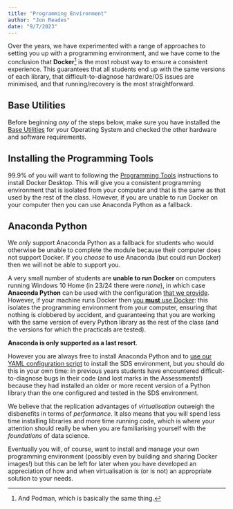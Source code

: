 ```yaml
---
title: "Programming Environment"
author: "Jon Reades"
date: "9/7/2023"
---
```


Over the years, we have experimented with a range of approaches to setting you up with a programming environment, and we have come to the conclusion that **Docker**^[And Podman, which is basically the same thing.] is the most robust way to ensure a consistent experience. This guarantees that all students end up with the same versions of each library, that difficult-to-diagnose hardware/OS issues are minimised, and that running/recovery is the most straightforward.

::: {.callout-important}
## Base Utilities

Before beginning *any* of the steps below, make sure you have installed the [Base Utilities](../req/base.qmd) for your Operating System and checked the other hardware and software requirements.

:::

## Installing the Programming Tools

99.9% of you will want to following the [Programming Tools](./install_fest.qmd) instructions to install Docker Desktop. This will give you a consistent programming environment that is isolated from your computer and that is the same as that used by the rest of the class. However, if you are unable to run Docker on your computer then you can use Anaconda Python as a fallback.

## Anaconda Python

::: {.callout-warning}

We *only* support Anaconda Python as a fallback for students who would otherwise be unable to complete the module because their computer does not support Docker. If you *choose* to use Anaconda (but could run Docker) then we will not be able to support you.

:::

A very small number of students are **unable to run Docker** on computers running Windows 10 Home (in 23/24 there were *none*), in which case **Anaconda Python** can be used with the configuration [that we provide](../conda/index.qmd). However, if your machine runs Docker then [you **must** use Docker](../docker/index.qmd): this isolates the programming environment from your computer, ensuring that nothing is clobbered by accident, and guaranteeing that you are working with the same version of every Python library as the rest of the class (and the versions for which the practicals are tested). 

**Anaconda is only supported as a last resort**.

However you are always free to install Anaconda Python and to [use our YAML configuration script](../conda/index.qmd) to install the SDS environment, but you should do this in your own time: in previous years students have encountered difficult-to-diagnose bugs in their code (and lost marks in the Assessments!) because they had installed an older or more recent version of a Python library than the one configured and tested in the SDS environment.

We believe that the replication advantages of *virtualisation* outweigh the disbenefits in terms of *performance*. It also means that you will spend less time installing libraries and more time running code, which is where your attention should really be when you are familiarising yourself with the *foundations* of data science. 

Eventually you will, of course, want to install and manage your own programming environment (possibly even by building and sharing Docker images!) but this can be left for later when you have developed an appreciation of how and when virtualisation is (or is not) an appropriate solution to your needs.

